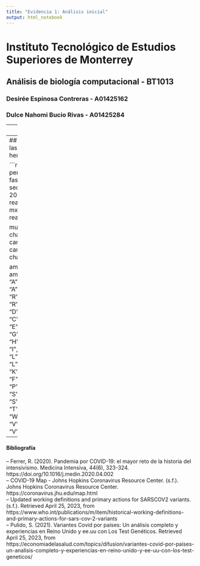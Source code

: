 ```yaml
---
title: "Evidencia 1: Análisis inicial"
output: html_notebook
---
```


# Instituto Tecnológico de Estudios Superiores de Monterrey  
## Análisis de biología computacional - BT1013  
### Desirée Espinosa Contreras - A01425162  
### Dulce Nahomi Bucio Rivas - A01425284  

---
## Introducción

La pandemia de COVID-19, provocada por el virus SARS-CoV-2, tuvo su inicio en el año 2020, cuando la Organización Mundial de la Salud declaró la epidemia originalmente situada en China como una emergencia de salud internacional, para posteriormente ser declarada como pandemia.
En la actualidad, la pandemia continúa en un estado activo, habiendo alcanzado una cifra estimada de 676,609,955 casos de coronavirus a nivel mundial, con un total de 6,881,955 lamentables muertes, según la Universidad Johns Hopkins.
Asimismo, en México, se estima un total de 7,483,444 casos diagnosticados y 333,188 muertes por COVID-19.

Para nuestro enfoque de estudio es importante definir qué es una variante, la cual es un genoma viral (código genético) que puede incluir una o más mutaciones. La primera variación detectada fue la Alfa B.1.1.7, la cual fue observada por primera vez en el suroeste de Inglaterra y se caracteriza por ser entre 30% y 70% más contagiosa que el virus original.

Existen variables características descubiertas en distintas regiones del mundo que fueron principalmente bajo observación, tales son:  
**Variante Alfa B.1.1.7**: Descubierta en Reino Unido, fue la variable dominante a nivel mundial hasta el año 2021 con una frecuencia mayor al 80% en regiones tales como Europa y América del Norte.

**Variante Beta B.1.351**: Detectada en Sudáfrica, siendo mayoritariamente dominante en esta región pero en otras no rebasando una frecuencia del 20%. Caracterizada únicamente por tener mayor carga vírica pero no se encontró ni se demostró nada más acerca de su transmisibilidad.

**Variante Gamma P1**: Procedente de la Amazonas Brasileña se convirtió en la más dominante en América del Sur mientras que en otras regiones la frecuencia no supera el 10%, siendo caracterizada por ser más contagiosa.

**Variante DELTA B.1.617.2**: Encontrada en la India, esta variante dio señales de ser más contagiosa y resistente a vacunas y tratamientos. Fue la variante responsable del colapso del sistema sanitario en ese país, así como de su propagación por 26 países de la región europea de la OMS.

## Propuesta
Para el proyecto, tenemos planeado hacer un análisis de las secuencias del virus en México de febrero a diciembre de 2020, y de febrero a diciembre de 2021. Esto con el objetivo de encontrar los cambios que experimentó el SARS-CoV-2 en su estructura durante estos periodos de tiempo. Analizaremos principalmente los genes S, M, E y N, los cuales han demostrado tener un papel importante en la construcción de la estructura del virus, especialmente el gen S. A partir de los resultados que obtengamos, se podrán extraer diversas conclusiones, por ejemplo, si encontramos una cantidad relevante de mutaciones en el gen S, entonces podría implicarse que dichas mutaciones estuvieron involucradas en el aumento de la transmisibilidad del virus y/o en la efectividad de las vacunas. Además, podríamos obtener información valiosa sobre la evolución del virus.

---
## Desarrollo
Iniciaremos el análisis de las secuencias, utilizando las diferentes herramientas que nos ofrece R.

```r
#Inicializamos la librería que nos permite leer secuencias en formato fasta, también leemos ambas secuencias, tanto de 2020 como de 2021.
library(seqinr)
mx_2020 = read.fasta("2020_sequences_mx.fasta")
mx_2021 = read.fasta("2021_sequences_mx.fasta")

mutations = data.frame(
  mutation = character(),
  pos_global = integer(),
  cambioCodon = character(),
  cambioAmino = character(),
  gen = character()
)

aminoacido = function(codon) {
  aminoacid = switch(
    codon, 
    "GCU" = "A", "GCC" = "A", "GCA" = "A", "GCG" = "A",
    "CGU" = "R", "CGC" = "R", "CGA" = "R", "CGG" = "R",
    "AGA" = "R", "AGG" = "R", "AAU" = "N", "AAC" = "N",
    "GAU" = "D", "GAC" = "D", "UGU" = "C", "UGC" = "C",
    "CAA" = "Q", "CAG" = "Q", "GAA" = "E", "GAG" = "E",
    "GGU" = "G", "GGC" = "G", "GGA" = "G", "GGG" = "G",
    "CAU" = "H", "CAC" = "H", "AUU" = "I", "AUC" = "I",
    "AUA" = "I", "UUA" = "L", "UUG" = "L", "CUU" = "L",
    "CUC" = "L", "CUA" = "L", "CUG" = "L", "AAA" = "K",
    "AAG" = "K", "AUG" = "M", "UUU" = "F", "UUC" = "F",
    "CCU" = "P", "CCC" = "P", "CCA" = "P", "CCG" = "P",
    "UCU" = "S", "UCC" = "S", "UCA" = "S", "UCG" = "S",
    "AGU" = "S", "AGC" = "S", "ACU" = "T", "ACC" = "T",
    "ACA" = "T", "ACG" = "T", "UGG" = "W", "UAU" = "Y",
    "UAC" = "Y", "GUU" = "V", "GUC" = "V", "GUA" = "V",
    "GUG" = "V"
  )
  return (aminoacid)
}
```
---
#### Bibliografía
-- Ferrer, R. (2020). Pandemia por COVID-19: el mayor reto de la historia del intensivismo. Medicina Intensiva, 44(6), 323-324. https://doi.org/10.1016/j.medin.2020.04.002  
-- COVID-19 Map - Johns Hopkins Coronavirus Resource Center. (s.f.). Johns Hopkins Coronavirus Resource Center. https://coronavirus.jhu.edu/map.html  
-- Updated working definitions and primary actions for SARSCOV2 variants. (s.f.). Retrieved April 25, 2023, from https://www.who.int/publications/m/item/historical-working-definitions-and-primary-actions-for-sars-cov-2-variants  
-- Pulido, S. (2021). Variantes Covid por países: Un análisis completo y experiencias en Reino Unido y ee.uu con Los Test Genéticos. Retrieved April 25, 2023, from https://economiadelasalud.com/topics/difusion/variantes-covid-por-paises-un-analisis-completo-y-experiencias-en-reino-unido-y-ee-uu-con-los-test-geneticos/
